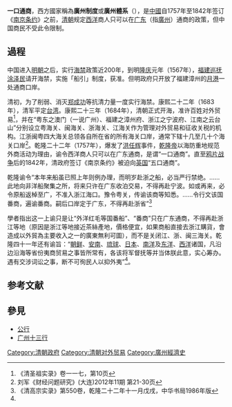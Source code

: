 {{Expand language|ja}}
'''一口通商'''，西方國家稱為'''廣州制度'''或'''廣州體系'''（{{lang-en|Canton System}}），是[[中國|中國]]自1757年至1842年签订《[[南京条约|南京条约]]》之前，[[清朝|清朝]]规定[[西洋|西洋]]商人只可以在[[广东|广东]]（指[[廣州|廣州]]）通商的政策，但中国商民不受此令限制。

== 過程 ==
中国进入[[明朝|明朝]]之后，实行[[海禁|海禁]]政策近200年，到明[[隆庆_(明朝)|隆庆]]元年（1567年），[[福建巡抚|福建巡抚]][[涂泽民|涂泽民]]请开海禁，实施「船引」制度，获准。但明政府只开放了福建漳州的[[月港|月港]]一处通商口岸。

清初，为了削弱、消灭[[郑成功|郑成功]]等抗清力量一度实行海禁。康熙二十二年（1683年），清军平定[[台湾|台湾]]。康熙二十三年（1684年），清朝正式开海，准许百姓对外贸易<ref>《清圣祖实录》卷一一七，第10页</ref>，并在“粤东之澳门（一说广州）、福建之漳州府、浙江之宁波府、江南之云台山”分别设立粤海关、闽海关、浙海关、江海关作为管理对外贸易和征收关税的机构。江浙闽粤四大海关总领各自所在省的所有海关口岸，通常下辖十几至几十个海关口岸<ref name="刘军">刘军《财经问题研究》(大连)2012年11期 第21-30页</ref>。乾隆二十二年（1757年），爆发了[[洪任辉|洪任辉]]事件，[[乾隆帝|乾隆帝]]以海防重地规范外商活动为理由，谕令西洋商人只可以在广东通商，是谓“一口通商”。直至[[鸦片战争|鸦片战争]]后的1842年，清政府签订《南京条约》被迫向[[英国|英国]]“五口通商”。

乾隆谕令“本年来船虽已照上年则例办理，而明岁赴浙之船，必当严行禁绝。……此地向非洋船聚集之所，将来只许在广东收泊交易，不得再赴宁波。如或再来，必令原船返棹至广，不准入浙江海口。豫令粤关，传谕该商等知悉。……令行文该国番商，遍谕番商。嗣后口岸定于广东，不得再赴浙省”<ref>《清高宗实录》第550卷，乾隆二十二年十一月戊戌，中华书局1986年版</ref>

學者指出这一上谕只是让“外洋红毛等国番船”、“番商”只在广东通商，不得再赴浙江等地（原因是浙江等地接近茶絲產地，價格便宜，如果商船直接去浙江購貨，會造成以外貿為主要收入之一的廣東無利可圖），而不是关闭江、浙、闽三海关。乾隆四十一年还有谕旨：“[[朝鲜|朝鲜]]、[[安南|安南]]、[[琉球|琉球]]、[[日本|日本]]、[[南洋|南洋]]及[[东洋|东洋]]、[[西洋|西洋]]诸国，凡沿边沿海等省份夷商贸易之事皆所常有，各该将军督抚等并当体朕此意，实心筹办。遇有交涉词讼之事，断不可徇民人以抑外夷”<ref name="刘军"/>。

== 参考文献 ==
{{Reflist}}

== 參見 ==
* [[公行|公行]]
* [[广州十三行|广州十三行]]

{{广州}}
{{清朝对外贸易}}

[[Category:清朝政府|Category:清朝政府]]
[[Category:清朝对外贸易|Category:清朝对外贸易]]
[[Category:廣州經濟史|Category:廣州經濟史]]